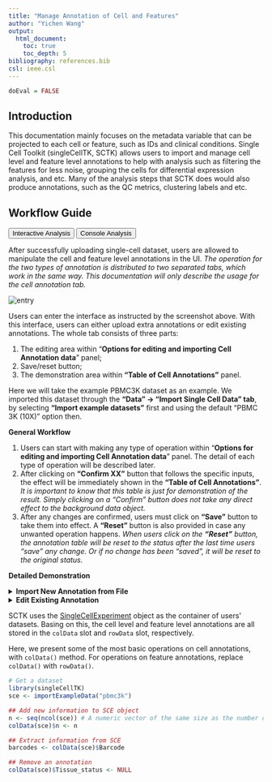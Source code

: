 ```yaml
---
title: "Manage Annotation of Cell and Features"
author: "Yichen Wang"
output:
  html_document:
    toc: true
    toc_depth: 5
bibliography: references.bib
csl: ieee.csl
---
```


```r
doEval = FALSE
```

````{=html}
<head>
<meta name="viewport" content="width=device-width, initial-scale=1">
</head>
<body>
````

## Introduction

This documentation mainly focuses on the metadata variable that can be projected to each cell or feature, such as IDs and clinical conditions. Single Cell Toolkit (singleCellTK, SCTK) allows users to import and manage cell level and feature level annotations to help with analysis such as filtering the features for less noise, grouping the cells for differential expression analysis, and etc. Many of the analysis steps that SCTK does would also produce annotations, such as the QC metrics, clustering labels and etc. 

## Workflow Guide

````{=html}
<div class="tab">
  <button class="tablinks" onclick="openTab(event, 'interactive')" id="ia-button">Interactive Analysis</button>
  <button class="tablinks" onclick="openTab(event, 'console')" id="console-button">Console Analysis</button>
</div>

<div id="interactive" class="tabcontent">
````

After successfully uploading single-cell dataset, users are allowed to manipulate the cell and feature level annotations in the UI. *The operation for the two types of annotation is distributed to two separated tabs, which work in the same way. This documentation will only describe the usage for the cell annotation tab.*  

![entry](ui_screenshots/cell_annotation/cell_ann_ui_entry.png)\

Users can enter the interface as instructed by the screenshot above. With this interface, users can either upload extra annotations or edit existing annotations. The whole tab consists of three parts: 

1. The editing area within "**Options for editing and importing Cell Annotation data**" panel;
2. Save/reset button;
3. The demonstration area within **"Table of Cell Annotations"** panel. 

Here we will take the example PBMC3K dataset as an example. We imported this dataset through the **“Data” -> “Import Single Cell Data” tab**, by selecting **“Import example datasets”** first and using the default “PBMC 3K (10X)” option then.  

**General Workflow**

1. Users can start with making any type of operation within "**Options for editing and importing Cell Annotation data**" panel. The detail of each type of operation will be described later. 
2. After clicking on **"Confirm XX"** button that follows the specific inputs, the effect will be immediately shown in the **"Table of Cell Annotations"**. 
*It is important to know that this table is just for demonstration of the result. Simply clicking on a "Confirm" button does not take any direct effect to the background data object.*
3. After any changes are confirmed, users must click on **"Save"** button to take them into effect. A **"Reset"** button is also provided in case any unwanted operation happens. 
*When users click on the **"Reset"** button, the annotation table will be reset to the status after the last time users "save" any change. Or if no change has been "saved", it will be reset to the original status.* 

**Detailed Demonstration**
````{=html}
<details>
  <summary><b>Import New Annotation from File</b></summary>
````

TODO

````{=html}
</details>
<details>
  <summary><b>Edit Existing Annotation</b></summary>
  <details>
    <summary><b>Bins</b></summary>
````

TODO

````{=html}
</details>
<details>
  <summary><b>Merge columns</b></summary>
````  

![entry](ui_screenshots/cell_annotation/cell_ann_ui_merge.png)\

Users can merge any two columns that exist in the cell annotation table. SCTK merges them in a direct concatenate manner, with allowing setting a customized separator. As shown in the screenshot above, user should enter the **"Merge Columns" tab** to access this functionality. Different values should be selected for the **"Select first column"** and **Select second column"** input. The order of these selections matters as it will determine how the values are ordered in the merged field. It is recommended that users set an `_` (underscore) or a `-` (dash) as the input for **"add separator between merged values"**. Setting a ` ` (space) here will not trigger any direct error but is not a best practice. After determining all the three inputs, users should click on **"Confirm Merge"** button to make the change. The effect can be immediately observed in the **"Table of Cell Annotations"** at the bottom, as shown in the lower part of the screenshot above.    

````{=html}
</details>
<details>
  <summary><b>Magic Fill</b></summary>
````

TODO

````{=html}
</details>
<details>
  <summary><b>Clean</b></summary>
````

![entry](ui_screenshots/cell_annotation/cell_ann_ui_clean.png)\

Users can clean up a selected column by removing any "alphabets", "digits", "spaces", or "symbols" from all the values in this column. First users will need to specify the column at **"Select attribute column"**, and choose what type of clean-up should be performed at **"select removal criteria"**. Then users must click on **"Confirm Clean"** to enable the change. The effect can be immediately observed in the **"Table of Cell Annotations"** at the bottom, as shown in the lower part of the screenshot above.   

````{=html}
</details>
<details>
  <summary><b>Add column</b></summary>
````

![entry](ui_screenshots/cell_annotation/cell_ann_ui_newCol.png)\

Users can add a new column where all values are the same. Users will need to define the name of the new column at **"enter new empty column name"**, and the value of this column at **"default value to fill"**. Then users need to click on **"Create Column"** make the change. The effect can be immediately observed in the **"Table of Cell Annotations"** at the bottom, as shown in the screenshot above.

````{=html}
</details>
<details>
  <summary><b>Delete column</b></summary>
````

![entry](ui_screenshots/cell_annotation/cell_ann_ui_delete.png)\

User can remove an entire column. The unwanted column can be deleted by simply selecting the name of the column at **"select attribute to delete"** and click on the **"Delete"** button. The effect can be immediately observed in the **"Table of Cell Annotations"** at the bottom, as shown in the screenshot above.

````{=html}
  </details>
</details>
</div>

<div id="console" class="tabcontent">
````

SCTK uses the [SingleCellExperiment](https://rdrr.io/bioc/SingleCellExperiment/man/SingleCellExperiment.html) object as the container of users' datasets. Basing on this, the cell level and feature level annotations are all stored in the `colData` slot and `rowData` slot, respectively. 

Here, we present some of the most basic operations on cell annotations, with `colData()` method. For operations on feature annotations, replace `colData()` with `rowData()`.

```R
# Get a dataset
library(singleCellTK)
sce <- importExampleData("pbmc3k")

## Add new information to SCE object
n <- seq(ncol(sce)) # A numeric vector of the same size as the number of cells
colData(sce)$n <- n

## Extract information from SCE
barcodes <- colData(sce)$Barcode

## Remove an annotation
colData(sce)$Tissue_status <- NULL
```

````{=html} 
</div>
<script>
document.getElementById("ia-button").click();
</script>
</body>
````
